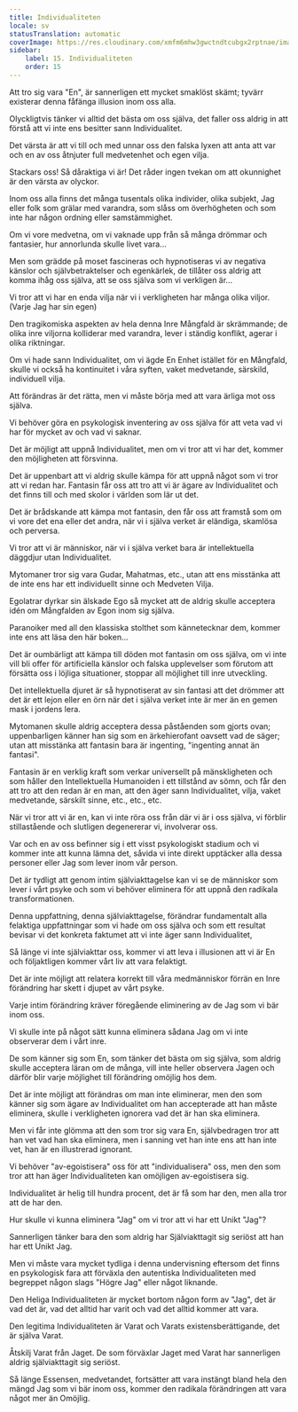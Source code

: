 ```yaml
---
title: Individualiteten
locale: sv
statusTranslation: automatic
coverImage: https://res.cloudinary.com/xmfm6mhw3gwctndtcubgx2rptnae/image/upload/v1740468922/small_cover_tratado_de_psicologia_revolucionaria_a4c0dca4e0.webp
sidebar:
    label: 15. Individualiteten
    order: 15
---
```

Att tro sig vara "En", är sannerligen ett mycket smaklöst skämt; tyvärr existerar denna fåfänga illusion inom oss alla.

Olyckligtvis tänker vi alltid det bästa om oss själva, det faller oss aldrig in att förstå att vi inte ens besitter sann Individualitet.

Det värsta är att vi till och med unnar oss den falska lyxen att anta att var och en av oss åtnjuter full medvetenhet och egen vilja.

Stackars oss! Så dåraktiga vi är! Det råder ingen tvekan om att okunnighet är den värsta av olyckor.

Inom oss alla finns det många tusentals olika individer, olika subjekt, Jag eller folk som grälar med varandra, som slåss om överhögheten och som inte har någon ordning eller samstämmighet.

Om vi vore medvetna, om vi vaknade upp från så många drömmar och fantasier, hur annorlunda skulle livet vara...

Men som grädde på moset fascineras och hypnotiseras vi av negativa känslor och självbetraktelser och egenkärlek, de tillåter oss aldrig att komma ihåg oss själva, att se oss själva som vi verkligen är...

Vi tror att vi har en enda vilja när vi i verkligheten har många olika viljor. (Varje Jag har sin egen)

Den tragikomiska aspekten av hela denna Inre Mångfald är skrämmande; de olika inre viljorna kolliderar med varandra, lever i ständig konflikt, agerar i olika riktningar.

Om vi hade sann Individualitet, om vi ägde En Enhet istället för en Mångfald, skulle vi också ha kontinuitet i våra syften, vaket medvetande, särskild, individuell vilja.

Att förändras är det rätta, men vi måste börja med att vara ärliga mot oss själva.

Vi behöver göra en psykologisk inventering av oss själva för att veta vad vi har för mycket av och vad vi saknar.

Det är möjligt att uppnå Individualitet, men om vi tror att vi har det, kommer den möjligheten att försvinna.

Det är uppenbart att vi aldrig skulle kämpa för att uppnå något som vi tror att vi redan har. Fantasin får oss att tro att vi är ägare av Individualitet och det finns till och med skolor i världen som lär ut det.

Det är brådskande att kämpa mot fantasin, den får oss att framstå som om vi vore det ena eller det andra, när vi i själva verket är eländiga, skamlösa och perversa.

Vi tror att vi är människor, när vi i själva verket bara är intellektuella däggdjur utan Individualitet.

Mytomaner tror sig vara Gudar, Mahatmas, etc., utan att ens misstänka att de inte ens har ett individuellt sinne och Medveten Vilja.

Egolatrar dyrkar sin älskade Ego så mycket att de aldrig skulle acceptera idén om Mångfalden av Egon inom sig själva.

Paranoiker med all den klassiska stolthet som kännetecknar dem, kommer inte ens att läsa den här boken...

Det är oumbärligt att kämpa till döden mot fantasin om oss själva, om vi inte vill bli offer för artificiella känslor och falska upplevelser som förutom att försätta oss i löjliga situationer, stoppar all möjlighet till inre utveckling.

Det intellektuella djuret är så hypnotiserat av sin fantasi att det drömmer att det är ett lejon eller en örn när det i själva verket inte är mer än en gemen mask i jordens lera.

Mytomanen skulle aldrig acceptera dessa påståenden som gjorts ovan; uppenbarligen känner han sig som en ärkehierofant oavsett vad de säger; utan att misstänka att fantasin bara är ingenting, "ingenting annat än fantasi".

Fantasin är en verklig kraft som verkar universellt på mänskligheten och som håller den Intellektuella Humanoiden i ett tillstånd av sömn, och får den att tro att den redan är en man, att den äger sann Individualitet, vilja, vaket medvetande, särskilt sinne, etc., etc., etc.

När vi tror att vi är en, kan vi inte röra oss från där vi är i oss själva, vi förblir stillastående och slutligen degenererar vi, involverar oss.

Var och en av oss befinner sig i ett visst psykologiskt stadium och vi kommer inte att kunna lämna det, såvida vi inte direkt upptäcker alla dessa personer eller Jag som lever inom vår person.

Det är tydligt att genom intim själviakttagelse kan vi se de människor som lever i vårt psyke och som vi behöver eliminera för att uppnå den radikala transformationen.

Denna uppfattning, denna själviakttagelse, förändrar fundamentalt alla felaktiga uppfattningar som vi hade om oss själva och som ett resultat bevisar vi det konkreta faktumet att vi inte äger sann Individualitet,

Så länge vi inte själviakttar oss, kommer vi att leva i illusionen att vi är En och följaktligen kommer vårt liv att vara felaktigt.

Det är inte möjligt att relatera korrekt till våra medmänniskor förrän en Inre förändring har skett i djupet av vårt psyke.

Varje intim förändring kräver föregående eliminering av de Jag som vi bär inom oss.

Vi skulle inte på något sätt kunna eliminera sådana Jag om vi inte observerar dem i vårt inre.

De som känner sig som En, som tänker det bästa om sig själva, som aldrig skulle acceptera läran om de många, vill inte heller observera Jagen och därför blir varje möjlighet till förändring omöjlig hos dem.

Det är inte möjligt att förändras om man inte eliminerar, men den som känner sig som ägare av Individualitet om han accepterade att han måste eliminera, skulle i verkligheten ignorera vad det är han ska eliminera.

Men vi får inte glömma att den som tror sig vara En, självbedragen tror att han vet vad han ska eliminera, men i sanning vet han inte ens att han inte vet, han är en illustrerad ignorant.

Vi behöver "av-egoistisera" oss för att "individualisera" oss, men den som tror att han äger Individualiteten kan omöjligen av-egoistisera sig.

Individualitet är helig till hundra procent, det är få som har den, men alla tror att de har den.

Hur skulle vi kunna eliminera "Jag" om vi tror att vi har ett Unikt "Jag"?

Sannerligen tänker bara den som aldrig har Själviakttagit sig seriöst att han har ett Unikt Jag.

Men vi måste vara mycket tydliga i denna undervisning eftersom det finns en psykologisk fara att förväxla den autentiska Individualiteten med begreppet någon slags "Högre Jag" eller något liknande.

Den Heliga Individualiteten är mycket bortom någon form av "Jag", det är vad det är, vad det alltid har varit och vad det alltid kommer att vara.

Den legitima Individualiteten är Varat och Varats existensberättigande, det är själva Varat.

Åtskilj Varat från Jaget. De som förväxlar Jaget med Varat har sannerligen aldrig själviakttagit sig seriöst.

Så länge Essensen, medvetandet, fortsätter att vara instängt bland hela den mängd Jag som vi bär inom oss, kommer den radikala förändringen att vara något mer än Omöjlig.

